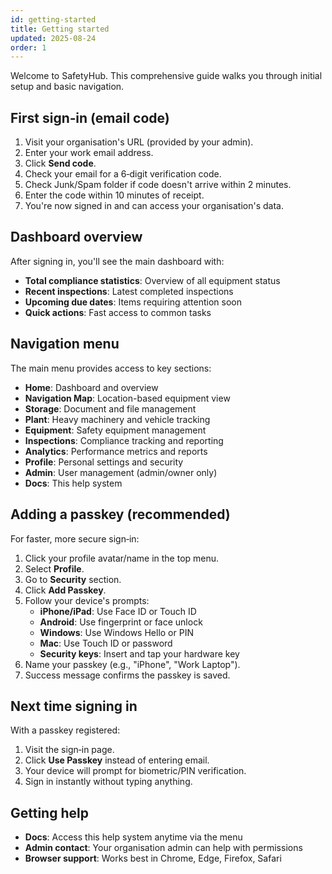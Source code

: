 ```yaml
---
id: getting-started
title: Getting started
updated: 2025-08-24
order: 1
---
```


Welcome to SafetyHub. This comprehensive guide walks you through initial setup and basic navigation.

## First sign‑in (email code)
1. Visit your organisation's URL (provided by your admin).
2. Enter your work email address.
3. Click **Send code**.
4. Check your email for a 6‑digit verification code.
5. Check Junk/Spam folder if code doesn't arrive within 2 minutes.
6. Enter the code within 10 minutes of receipt.
7. You're now signed in and can access your organisation's data.

## Dashboard overview
After signing in, you'll see the main dashboard with:
- **Total compliance statistics**: Overview of all equipment status
- **Recent inspections**: Latest completed inspections
- **Upcoming due dates**: Items requiring attention soon
- **Quick actions**: Fast access to common tasks

## Navigation menu
The main menu provides access to key sections:
- **Home**: Dashboard and overview
- **Navigation Map**: Location-based equipment view
- **Storage**: Document and file management
- **Plant**: Heavy machinery and vehicle tracking
- **Equipment**: Safety equipment management
- **Inspections**: Compliance tracking and reporting
- **Analytics**: Performance metrics and reports
- **Profile**: Personal settings and security
- **Admin**: User management (admin/owner only)
- **Docs**: This help system

## Adding a passkey (recommended)
For faster, more secure sign‑in:
1. Click your profile avatar/name in the top menu.
2. Select **Profile**.
3. Go to **Security** section.
4. Click **Add Passkey**.
5. Follow your device's prompts:
   - **iPhone/iPad**: Use Face ID or Touch ID
   - **Android**: Use fingerprint or face unlock
   - **Windows**: Use Windows Hello or PIN
   - **Mac**: Use Touch ID or password
   - **Security keys**: Insert and tap your hardware key
6. Name your passkey (e.g., "iPhone", "Work Laptop").
7. Success message confirms the passkey is saved.

## Next time signing in
With a passkey registered:
1. Visit the sign‑in page.
2. Click **Use Passkey** instead of entering email.
3. Your device will prompt for biometric/PIN verification.
4. Sign in instantly without typing anything.

## Getting help
- **Docs**: Access this help system anytime via the menu
- **Admin contact**: Your organisation admin can help with permissions
- **Browser support**: Works best in Chrome, Edge, Firefox, Safari

